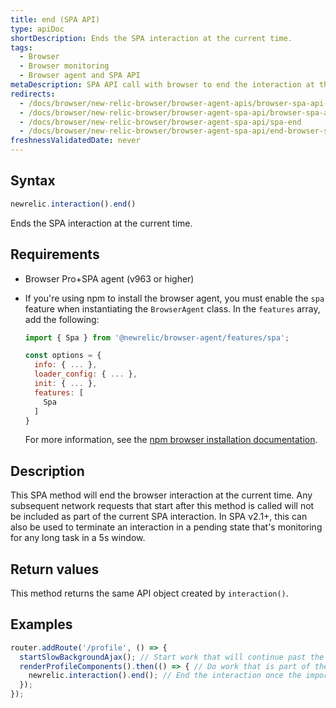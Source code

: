 ```yaml
---
title: end (SPA API)
type: apiDoc
shortDescription: Ends the SPA interaction at the current time.
tags:
  - Browser
  - Browser monitoring
  - Browser agent and SPA API
metaDescription: SPA API call with browser to end the interaction at the current time.
redirects:
  - /docs/browser/new-relic-browser/browser-agent-apis/browser-spa-api-newrelicinteractionend
  - /docs/browser/new-relic-browser/browser-agent-spa-api/browser-spa-api-newrelicinteractionend
  - /docs/browser/new-relic-browser/browser-agent-spa-api/spa-end
  - /docs/browser/new-relic-browser/browser-agent-spa-api/end-browser-spa-api
freshnessValidatedDate: never
---
```


## Syntax

```js
newrelic.interaction().end()
```

Ends the SPA interaction at the current time.

## Requirements

* Browser Pro+SPA agent (v963 or higher)
* If you're using npm to install the browser agent, you must enable the `spa` feature when instantiating the `BrowserAgent` class. In the `features` array, add the following:

  ```js
  import { Spa } from '@newrelic/browser-agent/features/spa';

  const options = {
    info: { ... },
    loader_config: { ... },
    init: { ... },
    features: [
      Spa
    ]
  }
  ```

  For more information, see the [npm browser installation documentation](https://www.npmjs.com/package/@newrelic/browser-agent#new-relic-browser-agent).

## Description

This SPA method will end the browser interaction at the current time. Any subsequent network requests that start after this method is called will not be included as part of the current SPA interaction. In SPA v2.1+, this can also be used to terminate an interaction in a pending state that's monitoring for any long task in a 5s window.

## Return values

This method returns the same API object created by `interaction()`.

## Examples

```js
router.addRoute('/profile', () => {
  startSlowBackgroundAjax(); // Start work that will continue past the end of the interaction
  renderProfileComponents().then(() => { // Do work that is part of the interaction
    newrelic.interaction().end(); // End the interaction once the important components an the page have finished rendering
  });
});
```
